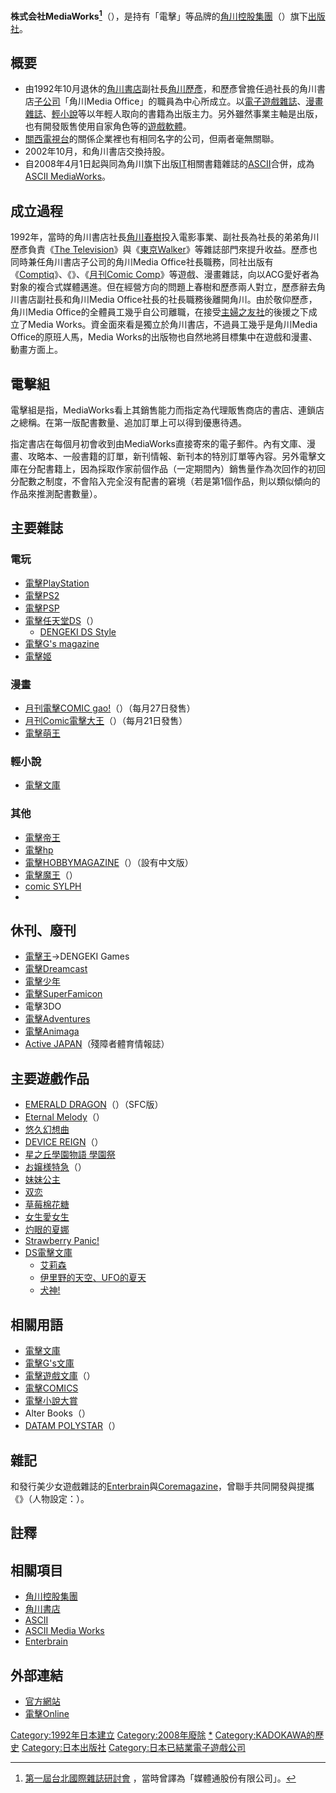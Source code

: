 {{Infobox Company 
|company_name=株式会社MediaWorks
|company_name_en=MediaWorks Inc.
|location=
|original_text= {{lang|ja|株式会社メディアワークス}}
|foundation=1992年10月15日
|fate= 2008年4月1日和[[ASCII_(公司)|ASCII]]合併
|founder =[[角川歷彥|角川歷彥]]
|successor=株式會社ASCII MEDIA WORKS
|key_people=[[会長|会長]]：佐藤辰男
|industry=出版業
|width=
}}
'''株式会社MediaWorks<ref>[http://www.magazine.org.tw/events/1999conference.htm 第一屆台北國際雜誌研討會] {{Wayback|url=http://www.magazine.org.tw/events/1999conference.htm |date=20090505050045 }}，當時曾譯為「媒體通股份有限公司」。</ref>'''（{{lang-ja|株式会社メディアワークス}}），是持有「電擊」等品牌的[[角川控股集團|角川控股集團]]（{{lang|ja|角川グループホールディングス}}）旗下[[出版社|出版社]]。

== 概要 ==
*由1992年10月退休的[[角川書店|角川書店]]副社長[[角川歷彥|角川歷彥]]，和歷彥曾擔任過社長的角川書店[[子公司|子公司]]「角川Media Office」的職員為中心所成立。以[[電子遊戲|電子遊戲]][[雜誌|雜誌]]、[[漫畫雜誌|漫畫雜誌]]、[[輕小說|輕小說]]等以年輕人取向的書籍為出版主力。另外雖然事業主軸是出版，也有開發販售使用自家角色等的[[遊戲軟體|遊戲軟體]]。
*[[關西電視台|關西電視台]]的關係企業裡也有相同名字的公司，但兩者毫無關聯。
*2002年10月，和角川書店交換持股。
*自2008年4月1日起與同為角川旗下出版[[IT|IT]]相關書籍雜誌的[[ASCII_(公司)|ASCII]]合併，成為[[ASCII_MediaWorks|ASCII MediaWorks]]。

== 成立過程 ==
1992年，當時的角川書店社長[[角川春樹|角川春樹]]投入電影事業、副社長為社長的弟弟角川歷彥負責《[[The_Television|The Television]]》與《[[東京Walker|東京Walker]]》等雜誌部門來提升收益。歷彥也同時兼任角川書店子公司的角川Media Office社長職務，同社出版有《[[Comptiq|Comptiq]]》、《{{lang|ja|[[マル勝ファミコン|マル勝スーパーファミコン]]}}》、《[[月刊Comic_Comp|月刊Comic Comp]]》等遊戲、漫畫雜誌，向以ACG愛好者為對象的複合式媒體邁進。但在經營方向的問題上春樹和歷彥兩人對立，歷彥辭去角川書店副社長和角川Media Office社長的社長職務後離開角川。由於敬仰歷彥，角川Media Office的全體員工幾乎自公司離職，在接受[[主婦之友社|主婦之友社]]的後援之下成立了Media Works。資金面來看是獨立於角川書店，不過員工幾乎是角川Media Office的原班人馬，Media Works的出版物也自然地將目標集中在遊戲和漫畫、動畫方面上。

== 電擊組 ==
電擊組是指，MediaWorks看上其銷售能力而指定為代理販售商店的書店、連鎖店之總稱。在第一版配書數量、追加訂單上可以得到優惠待遇。

指定書店在每個月初會收到由MediaWorks直接寄來的電子郵件。內有文庫、漫畫、攻略本、一般書籍的訂單，新刊情報、新刊本的特別訂單等內容。另外電擊文庫在分配書籍上，因為採取作家前個作品（一定期間內）銷售量作為次回作的初回分配數之制度，不會陷入完全沒有配書的窘境（若是第1個作品，則以類似傾向的作品來推測配書數量）。

== 主要雜誌 ==
=== 電玩 ===
* [[電擊PlayStation|電擊PlayStation]]
* [[電擊PS2|電擊PS2]]
* [[電擊PSP|電擊PSP]]
* [[電擊任天堂DS|電擊任天堂DS]]（{{lang|ja|デンゲキニンテンドーDS}}）
** [[DENGEKI_DS_Style|DENGEKI DS Style]]
* [[電擊G's_magazine|電擊G's magazine]]
* [[電擊姬|電擊姬]]

=== 漫畫 ===
* [[月刊電擊COMIC_gao!|月刊電擊COMIC gao!]]（{{lang|ja|月刊電撃コミックガオ}}）（每月27日發售）
* [[月刊Comic電擊大王|月刊Comic電擊大王]]（{{lang|ja|月刊コミック電撃大王}}）（每月21日發售）
* [[電擊萌王|電擊萌王]]

=== 輕小說 ===
* [[電擊文庫|電擊文庫]]

=== 其他 ===
* [[電擊帝王|電擊帝王]]
* [[電擊hp|電擊hp]]
* [[電擊HOBBYMAGAZINE|電擊HOBBYMAGAZINE]]（{{lang|ja|電擊ホビーマガジン}}）（設有中文版）
* [[電擊魔王|電擊魔王]]（{{lang|ja|電擊マ王}}）
* [[comic_SYLPH|comic SYLPH]]
* {{lang|ja|ケロケロエース}}

== 休刊、廢刊 ==
* [[電擊王|電擊王]]→DENGEKI Games
* [[電擊Dreamcast|電擊Dreamcast]]
* [[電擊少年|電擊少年]]
* [[電擊SuperFamicon|電擊SuperFamicon]]
* 電擊3DO
* [[電擊Adventures|電擊Adventures]]
* [[電擊Animaga|電擊Animaga]]
* [[Active_JAPAN|Active JAPAN]]（殘障者體育情報誌）

== 主要遊戲作品 ==
* [[EMERALD_DRAGON|EMERALD DRAGON]]（{{lang|ja|{{link-ja|エメラルドドラゴン|エメラルドドラゴン|デバイスレイン}}}}）（SFC版）
* [[Eternal_Melody|Eternal Melody]]（{{lang|ja|{{link-ja|エターナルメロディ|エターナルメロディ}}}}）
* [[悠久幻想曲|悠久幻想曲]]
* [[DEVICE_REIGN|DEVICE REIGN]]（{{lang|ja|{{link-ja|デバイスレイン|デバイスレイン}}}}）
* [[星之丘學園物語_學園祭|星之丘學園物語 學園祭]]
* [[お嬢様特急|お嬢様特急]]（{{lang|ja|{{link-ja|お嬢様特急|お嬢様特急}}}}）
* [[妹妹公主|妹妹公主]]
* [[双恋|双恋]]
* [[草莓棉花糖|草莓棉花糖]]
* [[女生愛女生|女生愛女生]]
* [[灼眼的夏娜|灼眼的夏娜]]
* [[Strawberry_Panic!|Strawberry Panic!]]
* [[DS電擊文庫|DS電擊文庫]]
** [[艾莉森|艾莉森]]
** [[伊里野的天空、UFO的夏天|伊里野的天空、UFO的夏天]]
** [[犬神!|犬神!]]

== 相關用語 ==
* [[電擊文庫|電擊文庫]]
* [[電擊G's文庫|電擊G's文庫]]
* [[電擊遊戲文庫|電擊遊戲文庫]]（{{lang|ja|電擊ゲーム文庫}}）
* [[電擊COMICS|電擊COMICS]]
* [[電擊小說大賞|電擊小說大賞]]
* Alter Books（{{lang|ja|{{lang|ja|オルタブックス}}}}）
* [[DATAM_POLYSTAR|DATAM POLYSTAR]]（{{lang|ja|{{link-ja|データム・ポリスター|データム・ポリスター}}}}）

== 雜記 ==
和發行美少女遊戲雜誌的[[Enterbrain|Enterbrain]]與[[Coremagazine|Coremagazine]]，曾聯手共同開發與提攜《{{lang|ja|[[まじれす!!_～おまたせ♪リトルウイング～|まじれす!! ～おまたせ♪リトルウイング～]]}}》（人物設定：{{lang|ja|[[みさくらなんこつ|みさくらなんこつ]]}}）。

== 註釋 ==
{{Reflist}}

== 相關項目 ==
*[[角川控股集團|角川控股集團]]
*[[角川書店|角川書店]]
*[[ASCII_(公司)|ASCII]]
*[[ASCII_Media_Works|ASCII Media Works]]
*[[Enterbrain|Enterbrain]]

== 外部連結 ==
* [http://asciimw.jp/ 官方網站] {{Wayback|url=http://asciimw.jp/ |date=20110216123141 }}{{ja icon}}
* [http://www.dengekionline.com 電擊Online] {{Wayback|url=http://www.dengekionline.com/ |date=20210205073341 }}{{ja icon}}

{{ASCII Media Works}}
{{角川集團}}

[[Category:1992年日本建立|Category:1992年日本建立]]
[[Category:2008年廢除|Category:2008年廢除]]
[[Category:ASCII_Media_Works|*]]
[[Category:KADOKAWA的歷史|Category:KADOKAWA的歷史]]
[[Category:日本出版社|Category:日本出版社]]
[[Category:日本已結業電子遊戲公司|Category:日本已結業電子遊戲公司]]